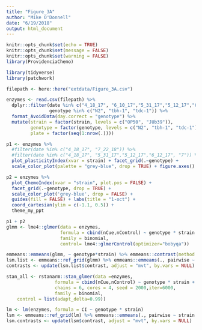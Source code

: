 ```yaml
---
title: "Figure_3A"
author: "Mike O'Donnell"
date: "6/19/2018"
output: html_document
---
```


```r
knitr::opts_chunk$set(echo = TRUE)
knitr::opts_chunk$set(message = FALSE)
knitr::opts_chunk$set(warning = FALSE)
library(ProvidenciaChemo)
```

```r
library(tidyverse)
library(patchwork)

filepath <- here::here("extdata/Figure_3A.csv")

enzymes <- read.csv(filepath) %>% 
  dplyr::filter(date %in% c("4_18_17", "6_10_17","5_31_17","5_12_17","6_12_17"), # worms were contaminated after June 2018, bleached for subsequent expreiments
                genotype %in% c("N2", "tbh-1", "tdc-1")) %>%
  format_AvoidData(day.correct = "genotype") %>%
  mutate(strain = factor(strain, levels = c("OP50", "JUb39")),
         genotype = factor(genotype, levels = c("N2", "tbh-1", "tdc-1")), #"cat-2", "tph-1")),
         plate = factor(seq(1:nrow(.))))

p1 <- enzymes %>%
  #filter(date %in% c("4_18_17", "7_22_18")) %>%
  #filter(date %in% c("4_18_17", "5_31_17","5_12_17","6_12_17", "7")) %>%
  plot_plasticityIndex(xvar = strain) + facet_grid(.~genotype) +
  scale_color_plot(palette = "grey-blue", drop = TRUE) + figure.axes()

p2 = enzymes %>% 
  plot_ChemoIndex(xvar = "strain", plot.pos = FALSE) +
  facet_grid(.~genotype, drop = TRUE) +
  scale_color_plot('grey-blue', drop = FALSE) +
  guides(fill = FALSE) + labs(title = "1-oct") +
  coord_cartesian(ylim = c(-1.1, 0.5)) +
  theme_my_ppt

p1 + p2
glmm <- lme4::glmer(data = enzymes, 
                    formula = cbind(nCue,nControl) ~ genotype * strain + (1|plate) + (1|date),
                    family = binomial,
                    control= lme4::glmerControl(optimizer="bobyqa"))

emmeans::emmeans(glmm, ~ genotype*strain) %>% emmeans::contrast(method = "pairwise")
lsm.list <- emmeans::ref_grid(glmm) %>% emmeans::emmeans(., pairwise ~ strain | genotype) #%>% summary(adjust = "bon")
contrasts <- update(lsm.list$contrast, adjust = "mvt", by.vars = NULL)

stan_all <- rstanarm::stan_glmer(data =enzymes, 
                  formula = cbind(nCue,nControl) ~ genotype * strain +  (1|plate) + (1 | date),
                  chains = 6, cores = 4, seed = 2000,iter=6000,
                  family = binomial,
    control = list(adapt_delta=0.99))

lm <- lm(enzymes, formula = CI ~ genotype * strain)
lsm <- emmeans::ref_grid(lm) %>% emmeans::emmeans(., pairwise ~ strain | genotype)
lsm.contrasts <- update(lsm$contrast, adjust = "mvt", by.vars = NULL)

```
